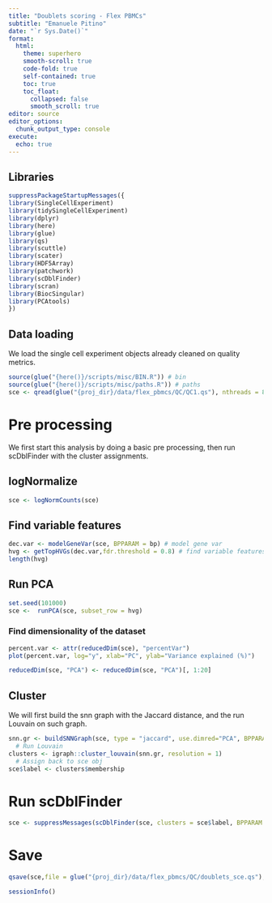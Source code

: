 ```yaml
---
title: "Doublets scoring - Flex PBMCs"
subtitle: "Emanuele Pitino"
date: "`r Sys.Date()`"
format: 
  html:
    theme: superhero
    smooth-scroll: true
    code-fold: true
    self-contained: true
    toc: true
    toc_float: 
      collapsed: false
      smooth_scroll: true
editor: source
editor_options: 
  chunk_output_type: console
execute:
  echo: true
---
```


## Libraries
```r
suppressPackageStartupMessages({
library(SingleCellExperiment)
library(tidySingleCellExperiment)
library(dplyr)
library(here)
library(glue)
library(qs)
library(scuttle)
library(scater)
library(HDF5Array)
library(patchwork)
library(scDblFinder)
library(scran)
library(BiocSingular)
library(PCAtools)
})
```

## Data loading
We load the single cell experiment objects already cleaned on quality metrics.
```r
source(glue("{here()}/scripts/misc/BIN.R")) # bin
source(glue("{here()}/scripts/misc/paths.R")) # paths
sce <- qread(glue("{proj_dir}/data/flex_pbmcs/QC/QC1.qs"), nthreads = 8)
```

# Pre processing
We first start this analysis by doing a basic pre processing, then run scDblFinder with the cluster assignments.

## logNormalize
```r
sce <- logNormCounts(sce)
```

## Find variable features
```r
dec.var <- modelGeneVar(sce, BPPARAM = bp) # model gene var
hvg <- getTopHVGs(dec.var,fdr.threshold = 0.8) # find variable features by fdr 
length(hvg)

```

## Run PCA
```r
set.seed(101000)
sce <-  runPCA(sce, subset_row = hvg)
```

### Find dimensionality of the dataset
```r
percent.var <- attr(reducedDim(sce), "percentVar")
plot(percent.var, log="y", xlab="PC", ylab="Variance explained (%)")

reducedDim(sce, "PCA") <- reducedDim(sce, "PCA")[, 1:20]
```

## Cluster
We will first build the snn graph with the Jaccard distance, and the run Louvain on such graph.
```r
snn.gr <- buildSNNGraph(sce, type = "jaccard", use.dimred="PCA", BPPARAM = bp)
  # Run Louvain
clusters <- igraph::cluster_louvain(snn.gr, resolution = 1)
  # Assign back to sce obj
sce$label <- clusters$membership
```

# Run scDblFinder
```r
sce <- suppressMessages(scDblFinder(sce, clusters = sce$label, BPPARAM = bp))
```

# Save
```r
qsave(sce,file = glue("{proj_dir}/data/flex_pbmcs/QC/doublets_sce.qs"), nthreads = 8)
```

```r
sessionInfo()
```

